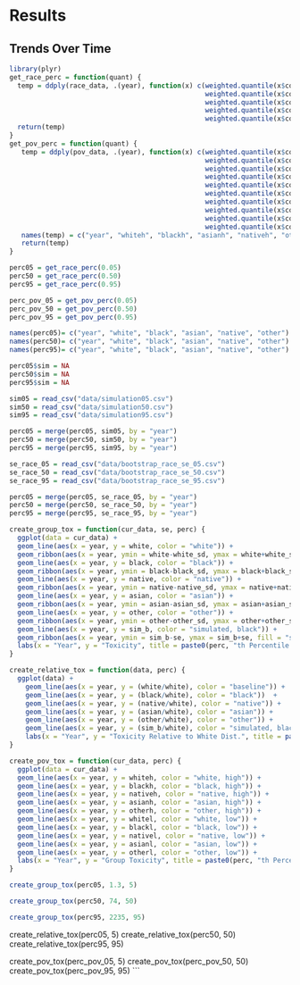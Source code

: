 # Results {#organization}



## Trends Over Time

```r
library(plyr)
get_race_perc = function(quant) {
  temp = ddply(race_data, .(year), function(x) c(weighted.quantile(x$concentration, x$white/sum(x$white), quant), 
                                                 weighted.quantile(x$concentration, x$black/sum(x$black), quant), 
                                                 weighted.quantile(x$concentration, x$asian/sum(x$asian), quant), 
                                                 weighted.quantile(x$concentration, x$native/sum(x$native), quant),
                                                 weighted.quantile(x$concentration, x$other/sum(x$other), quant)))
  return(temp)
}
get_pov_perc = function(quant) {
   temp = ddply(pov_data, .(year), function(x) c(weighted.quantile(x$concentration, x$whiteh/sum(x$whiteh), quant),
                                                 weighted.quantile(x$concentration, x$blackh/sum(x$blackh), quant), 
                                                 weighted.quantile(x$concentration, x$asianh/sum(x$asianh), quant), 
                                                 weighted.quantile(x$concentration, x$nativeh/sum(x$nativeh), quant),
                                                 weighted.quantile(x$concentration, x$otherh/sum(x$otherh), quant),
                                                 weighted.quantile(x$concentration, x$whitel/sum(x$whitel), quant), 
                                                 weighted.quantile(x$concentration, x$blackl/sum(x$blackl), quant), 
                                                 weighted.quantile(x$concentration, x$asianl/sum(x$asianl), quant), 
                                                 weighted.quantile(x$concentration, x$nativel/sum(x$nativel), quant),
                                                 weighted.quantile(x$concentration, x$otherl/sum(x$otherl), quant)))
   names(temp) = c("year", "whiteh", "blackh", "asianh", "nativeh", "otherh", "whitel", "blackl", "asianl", "nativel", "otherl")
   return(temp)
}

perc05 = get_race_perc(0.05)
perc50 = get_race_perc(0.50)
perc95 = get_race_perc(0.95)

perc_pov_05 = get_pov_perc(0.05)
perc_pov_50 = get_pov_perc(0.50)
perc_pov_95 = get_pov_perc(0.95)

names(perc05)= c("year", "white", "black", "asian", "native", "other")
names(perc50)= c("year", "white", "black", "asian", "native", "other")
names(perc95)= c("year", "white", "black", "asian", "native", "other")

perc05$sim = NA
perc50$sim = NA
perc95$sim = NA

sim05 = read_csv("data/simulation05.csv")
sim50 = read_csv("data/simulation50.csv")
sim95 = read_csv("data/simulation95.csv")

perc05 = merge(perc05, sim05, by = "year")
perc50 = merge(perc50, sim50, by = "year")
perc95 = merge(perc95, sim95, by = "year")

se_race_05 = read_csv("data/bootstrap_race_se_05.csv")
se_race_50 = read_csv("data/bootstrap_race_se_50.csv")
se_race_95 = read_csv("data/bootstrap_race_se_95.csv")

perc05 = merge(perc05, se_race_05, by = "year")
perc50 = merge(perc50, se_race_50, by = "year")
perc95 = merge(perc95, se_race_95, by = "year")
```

```r
create_group_tox = function(cur_data, se, perc) {
  ggplot(data = cur_data) + 
  geom_line(aes(x = year, y = white, color = "white")) +
  geom_ribbon(aes(x = year, ymin = white-white_sd, ymax = white+white_sd, fill = "white"), alpha=0.2) + 
  geom_line(aes(x = year, y = black, color = "black")) + 
  geom_ribbon(aes(x = year, ymin = black-black_sd, ymax = black+black_sd, fill = "black"), alpha=0.2) +
  geom_line(aes(x = year, y = native, color = "native")) + 
  geom_ribbon(aes(x = year, ymin = native-native_sd, ymax = native+native_sd, fill = "native"), alpha=0.2) +
  geom_line(aes(x = year, y = asian, color = "asian")) + 
  geom_ribbon(aes(x = year, ymin = asian-asian_sd, ymax = asian+asian_sd, fill = "asian"), alpha=0.2) +
  geom_line(aes(x = year, y = other, color = "other")) + 
  geom_ribbon(aes(x = year, ymin = other-other_sd, ymax = other+other_sd, fill = "other"), alpha=0.2) +
  geom_line(aes(x = year, y = sim_b, color = "simulated, black")) + 
  geom_ribbon(aes(x = year, ymin = sim_b-se, ymax = sim_b+se, fill = "simulated, black"), alpha=0.2) +
  labs(x = "Year", y = "Toxicity", title = paste0(perc, "th Percentile Group Toxicity"), fill = "Legend") + guides(color = FALSE)
}

create_relative_tox = function(data, perc) {
  ggplot(data) + 
    geom_line(aes(x = year, y = (white/white), color = "baseline")) +
    geom_line(aes(x = year, y = (black/white), color = "black"))  +
    geom_line(aes(x = year, y = (native/white), color = "native")) +
    geom_line(aes(x = year, y = (asian/white), color = "asian")) +
    geom_line(aes(x = year, y = (other/white), color = "other")) +
    geom_line(aes(x = year, y = (sim_b/white), color = "simulated, black")) + 
    labs(x = "Year", y = "Toxicity Relative to White Dist.", title = paste0("Group ", perc, "th Percentile Toxicity Relative to White Distribution"), colour = "Legend") 
}

create_pov_tox = function(cur_data, perc) {
  ggplot(data = cur_data) + 
  geom_line(aes(x = year, y = whiteh, color = "white, high")) +
  geom_line(aes(x = year, y = blackh, color = "black, high")) + 
  geom_line(aes(x = year, y = nativeh, color = "native, high")) + 
  geom_line(aes(x = year, y = asianh, color = "asian, high")) + 
  geom_line(aes(x = year, y = otherh, color = "other, high")) + 
  geom_line(aes(x = year, y = whitel, color = "white, low")) +
  geom_line(aes(x = year, y = blackl, color = "black, low")) + 
  geom_line(aes(x = year, y = nativel, color = "native, low")) + 
  geom_line(aes(x = year, y = asianl, color = "asian, low")) + 
  geom_line(aes(x = year, y = otherl, color = "other, low")) + 
  labs(x = "Year", y = "Group Toxicity", title = paste0(perc, "th Percentile Group Toxicity"), color = "Legend")
}
```

```r
create_group_tox(perc05, 1.3, 5)
```

```r
create_group_tox(perc50, 74, 50)
```
```r
create_group_tox(perc95, 2235, 95)
```


create_relative_tox(perc05, 5)
create_relative_tox(perc50, 50)
create_relative_tox(perc95, 95)

create_pov_tox(perc_pov_05, 5)
create_pov_tox(perc_pov_50, 50)
create_pov_tox(perc_pov_95, 95)
```
